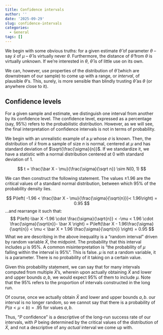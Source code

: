 ```yaml
---
title: Confidence intervals
author: ''
date: '2025-09-29'
slug: confidence-intervals
categories:
  - General
tags: []
---
```


We begin with some obvious truths: for a given estimate $\hat \theta$ of parameter $\theta$ -- say $\bar x$ of $\mu$ -- $\hat \theta$ is virtually never $\theta$. Furthermore, the distance of $\hat \theta$ from $\theta$ is virtually unknown. If we're interested in $\theta$, $\hat \theta$ is of little use on its own.

We can, however, use properties of the distribution of $\hat \theta$ (which are downstream of our sample) to come up with a range, or  _interval_, of plausible $\theta$'s. This, surely, is more sensible than blindly trusting $\hat \theta$ as $\theta$ (or anywhere close to it).

## Confidence levels
For a given sample and estimate, we distinguish one interval from another by its confidence level. The confidence level, expressed as a percentage (say, 95%) refers to the probabilistic distribution. However, as we will see, the final interpretation of confidence intervals is not in terms of probability.

We begin with an unrealistic example of a $\mu$ whose $\sigma$ is known. Then, the distribution of $\bar x$ from a sample of size $n$ is normal, centered at $\mu$ and has standard deviation of $\sqrt{\frac{\sigma}{n}}$. If we standardize it, we have a statistic with a normal distribution centered at 0 with standard deviation of 1. 

$$
t = \frac{\bar X - \mu}{\frac{\sigma}{\sqrt n}} \sim N(0, 1)
$$

We can then construct the following statement. The values $\pm 1.96$ are the critical values of a standard normal distribution, between which 95% of the probability density lies.

$$
P\left( -1.96 < \frac{\bar X - \mu}{\frac{\sigma}{\sqrt{n}}}< 1.96\right) = 0.95
$$ 
...and rearrange it such that:
$$
P\left(-\bar X -1.96 \cdot \frac{\sigma}{\sqrt{n}} < -\mu < 1.96 \cdot \frac{\sigma}{\sqrt{n}}- \bar X \right) = P\left(\bar X - 1.96\frac{\sigma}{\sqrt{n}} < \mu < \bar X + 1.96 \frac{\sigma}{\sqrt{n}} \right) = 0.95
$$
What we are describing in the above inequality is a "random interval" driven by random variable $\bar X$, the midpoint. The probability that this interval includes $\mu$ is 95%. A common misinterpretation is "the probability of $\mu$ falling within the interval is 95%". This is false. $\mu$ is not a random variable, it is a parameter. There is no probability of it taking on a certain value. 

Given this probability statement, we can say that for many intervals computed from multiple $\bar X$'s, wherein upon actually obtaining $\bar X$ and lower and upper bounds $a, b$, we would expect 95% of them to include $\mu$. Note that the 95% refers to the proportion of intervals constructed in the long run.

Of course, once we actually obtain $\bar X$ and lower and upper bounds $a, b$. our interval is no longer random, so we cannot say that there is a probability of $P(a < \mu < b) = .95$ for values $a,b$. 

Thus, "$P%$ confidence" is a descriptive of the long-run success rate of our intervals, with $P%$ being determined by the critical values of the distribution of $\bar X$, and not a descriptive of any _actual_ interval we come up with.





